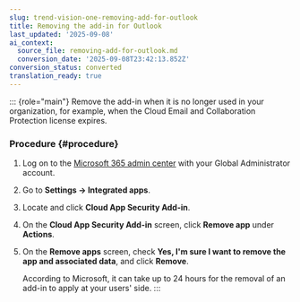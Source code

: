 ```yaml
---
slug: trend-vision-one-removing-add-for-outlook
title: Removing the add-in for Outlook
last_updated: '2025-09-08'
ai_context:
  source_file: removing-add-for-outlook.md
  conversion_date: '2025-09-08T23:42:13.852Z'
conversion_status: converted
translation_ready: true
---
```


::: {role="main"}
Remove the add-in when it is no longer used in your organization, for example, when the Cloud Email and Collaboration Protection license expires.

### Procedure {#procedure}

1.  Log on to the [Microsoft 365 admin center](https://admin.microsoft.com) with your Global Administrator account.

2.  Go to **Settings → Integrated apps**.

3.  Locate and click **Cloud App Security Add-in**.

4.  On the **Cloud App Security Add-in** screen, click **Remove app** under **Actions**.

5.  On the **Remove apps** screen, check **Yes, I'm sure I want to remove the app and associated data**, and click **Remove**.

    According to Microsoft, it can take up to 24 hours for the removal of an add-in to apply at your users' side.
:::
